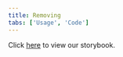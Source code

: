 ```yaml
---
title: Removing
tabs: ['Usage', 'Code']
---
```


Click <a href="https://pages.github.ibm.com/cloud-integration-design/ide-components/?path=/story/ide-remove-component--medium-impact" 
target="_blank">here</a> to view our storybook.
